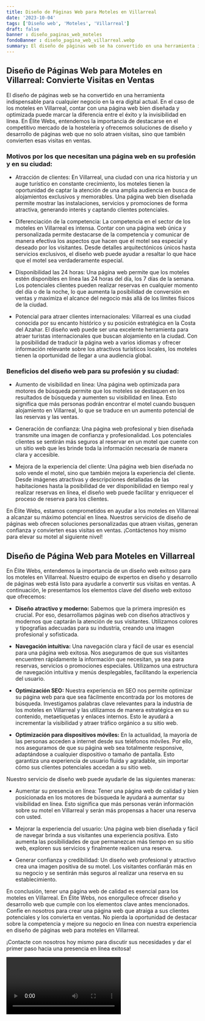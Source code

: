 ```yaml
---
title: Diseño de Páginas Web para Moteles en Villarreal
date: '2023-10-04'
tags: ['Diseño web', 'Moteles', 'Villarreal']
draft: false
banner : diseño_paginas_web_moteles
fondoBanner : diseño_pagina_web_villarreal.webp
summary: El diseño de páginas web se ha convertido en una herramienta indispensable para cualquier negocio en la era digital actual. En el caso de los moteles en Villarreal, contar con una página web bien diseñada y optimizada puede marcar la diferencia entre el éxito y la invisibilidad en línea. En Élite Webs, entendemos la importancia de destacarse en el competitivo mercado de la hostelería y ofrecemos soluciones de diseño y desarrollo de páginas web que no solo atraen visitas, sino que también convierten esas visitas en ventas.
---
```


## Diseño de Páginas Web para Moteles en Villarreal: Convierte Visitas en Ventas

El diseño de páginas web se ha convertido en una herramienta indispensable para cualquier negocio en la era digital actual. En el caso de los moteles en Villarreal, contar con una página web bien diseñada y optimizada puede marcar la diferencia entre el éxito y la invisibilidad en línea. En Élite Webs, entendemos la importancia de destacarse en el competitivo mercado de la hostelería y ofrecemos soluciones de diseño y desarrollo de páginas web que no solo atraen visitas, sino que también convierten esas visitas en ventas.

### Motivos por los que necesitan una página web en su profesión y en su ciudad:

- Atracción de clientes: En Villarreal, una ciudad con una rica historia y un auge turístico en constante crecimiento, los moteles tienen la oportunidad de captar la atención de una amplia audiencia en busca de alojamientos exclusivos y memorables. Una página web bien diseñada permite mostrar las instalaciones, servicios y promociones de forma atractiva, generando interés y captando clientes potenciales.

- Diferenciación de la competencia: La competencia en el sector de los moteles en Villarreal es intensa. Contar con una página web única y personalizada permite destacarse de la competencia y comunicar de manera efectiva los aspectos que hacen que el motel sea especial y deseado por los visitantes. Desde detalles arquitectónicos únicos hasta servicios exclusivos, el diseño web puede ayudar a resaltar lo que hace que el motel sea verdaderamente especial.

- Disponibilidad las 24 horas: Una página web permite que los moteles estén disponibles en línea las 24 horas del día, los 7 días de la semana. Los potenciales clientes pueden realizar reservas en cualquier momento del día o de la noche, lo que aumenta la posibilidad de conversión en ventas y maximiza el alcance del negocio más allá de los límites físicos de la ciudad.

- Potencial para atraer clientes internacionales: Villarreal es una ciudad conocida por su encanto histórico y su posición estratégica en la Costa del Azahar. El diseño web puede ser una excelente herramienta para atraer turistas internacionales que buscan alojamiento en la ciudad. Con la posibilidad de traducir la página web a varios idiomas y ofrecer información relevante sobre los atractivos turísticos locales, los moteles tienen la oportunidad de llegar a una audiencia global.

### Beneficios del diseño web para su profesión y su ciudad:

- Aumento de visibilidad en línea: Una página web optimizada para motores de búsqueda permite que los moteles se destaquen en los resultados de búsqueda y aumenten su visibilidad en línea. Esto significa que más personas podrán encontrar el motel cuando busquen alojamiento en Villarreal, lo que se traduce en un aumento potencial de las reservas y las ventas.

- Generación de confianza: Una página web profesional y bien diseñada transmite una imagen de confianza y profesionalidad. Los potenciales clientes se sentirán más seguros al reservar en un motel que cuente con un sitio web que les brinde toda la información necesaria de manera clara y accesible.

- Mejora de la experiencia del cliente: Una página web bien diseñada no solo vende el motel, sino que también mejora la experiencia del cliente. Desde imágenes atractivas y descripciones detalladas de las habitaciones hasta la posibilidad de ver disponibilidad en tiempo real y realizar reservas en línea, el diseño web puede facilitar y enriquecer el proceso de reserva para los clientes.

En Élite Webs, estamos comprometidos en ayudar a los moteles en Villarreal a alcanzar su máximo potencial en línea. Nuestros servicios de diseño de páginas web ofrecen soluciones personalizadas que atraen visitas, generan confianza y convierten esas visitas en ventas. ¡Contáctenos hoy mismo para elevar su motel al siguiente nivel!

<GifSeo />

<Cta />

## Diseño de Página Web para Moteles en Villarreal

En Élite Webs, entendemos la importancia de un diseño web exitoso para los moteles en Villarreal. Nuestro equipo de expertos en diseño y desarrollo de páginas web está listo para ayudarle a convertir sus visitas en ventas. A continuación, le presentamos los elementos clave del diseño web exitoso que ofrecemos:

- **Diseño atractivo y moderno:** Sabemos que la primera impresión es crucial. Por eso, desarrollamos páginas web con diseños atractivos y modernos que captarán la atención de sus visitantes. Utilizamos colores y tipografías adecuadas para su industria, creando una imagen profesional y sofisticada.

- **Navegación intuitiva:** Una navegación clara y fácil de usar es esencial para una página web exitosa. Nos aseguramos de que sus visitantes encuentren rápidamente la información que necesitan, ya sea para reservas, servicios o promociones especiales. Utilizamos una estructura de navegación intuitiva y menús desplegables, facilitando la experiencia del usuario.

- **Optimización SEO:** Nuestra experiencia en SEO nos permite optimizar su página web para que sea fácilmente encontrada por los motores de búsqueda. Investigamos palabras clave relevantes para la industria de los moteles en Villarreal y las utilizamos de manera estratégica en su contenido, metaetiquetas y enlaces internos. Esto le ayudará a incrementar la visibilidad y atraer tráfico orgánico a su sitio web.

- **Optimización para dispositivos móviles:** En la actualidad, la mayoría de las personas acceden a internet desde sus teléfonos móviles. Por ello, nos aseguramos de que su página web sea totalmente responsive, adaptándose a cualquier dispositivo o tamaño de pantalla. Esto garantiza una experiencia de usuario fluida y agradable, sin importar cómo sus clientes potenciales accedan a su sitio web.

Nuestro servicio de diseño web puede ayudarle de las siguientes maneras:

- Aumentar su presencia en línea: Tener una página web de calidad y bien posicionada en los motores de búsqueda le ayudará a aumentar su visibilidad en línea. Esto significa que más personas verán información sobre su motel en Villarreal y serán más propensas a hacer una reserva con usted.

- Mejorar la experiencia del usuario: Una página web bien diseñada y fácil de navegar brinda a sus visitantes una experiencia positiva. Esto aumenta las posibilidades de que permanezcan más tiempo en su sitio web, exploren sus servicios y finalmente realicen una reserva.

- Generar confianza y credibilidad: Un diseño web profesional y atractivo crea una imagen positiva de su motel. Los visitantes confiarán más en su negocio y se sentirán más seguros al realizar una reserva en su establecimiento.

En conclusión, tener una página web de calidad es esencial para los moteles en Villarreal. En Élite Webs, nos enorgullece ofrecer diseño y desarrollo web que cumple con los elementos clave antes mencionados. Confíe en nosotros para crear una página web que atraiga a sus clientes potenciales y los convierta en ventas. No pierda la oportunidad de destacar sobre la competencia y mejore su negocio en línea con nuestra experiencia en diseño de páginas web para moteles en Villarreal.

¡Contacte con nosotros hoy mismo para discutir sus necesidades y dar el primer paso hacia una presencia en línea exitosa!

<Video />

<CtaBot job='Moteles' city='Villarreal'/>

<Gmaps query='Villarreal+españa+maps' />